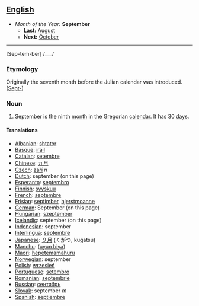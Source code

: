 == [[English]] ==
*''Month of the Year:'' '''September'''
**'''Last:''' [[August]]
**'''Next:''' [[October]]
----

[Sep-tem-ber] /___/

===Etymology===
Originally the seventh month before the Julian calendar was introduced. ([[Sept-]])

===Noun===
#September is the ninth [[month]] in the Gregorian [[calendar]]. It has 30 [[day]]s.

====Translations====
*[[Albanian]]: [[shtator]]
*[[Basque]]: [[irail]]
*[[Catalan]]: [[setembre]]
*[[Chinese]]: [[九月]]
*[[Czech]]: [[září]] ''n''
*[[Dutch]]: september (on this page)
*[[Esperanto]]: [[septembro]]
*[[Finnish]]: [[syyskuu]]
*[[French]]: [[septembre]]
*[[Frisian]]: [[septimber]], [[hjerstmoanne]]
*[[German]]: September (on this page)
*[[Hungarian]]: [[szeptember]]
*[[Icelandic]]: september (on this page)
*[[Indonesian]]: september
*[[Interlingua]]: [[septembre]]
*[[Japanese]]: [[９月]] (くがつ, kugatsu)
*[[Manchu]]: ([[uyun biya]])
*[[Maori]]: [[hepetemamahuru]]
*[[Norwegian]]: september
*[[Polish]]: [[wrzesień]]
*[[Portuguese]]: [[setembro]]
*[[Romanian]]: [[septembrie]]
*[[Russian]]: [[сентябрь]]
*[[Slovak]]: september ''m''
*[[Spanish]]: [[septiembre]]